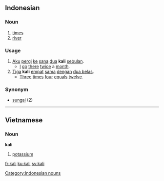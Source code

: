 == Indonesian ==
===Noun===
# [[times]]
# [[river]]

=== Usage ===
# [[aku|Aku]] [[pergi]] [[ke]] [[sana]] [[dua]] '''kali''' [[bulan|sebulan]].
#* [[I]] [[go]] [[there]] [[twice]] a [[month]].
# [[tiga|Tiga]] '''kali''' [[empat]] [[sama]] [[dengan]] [[dua belas]].
#* [[three|Three]] [[times]] [[four]] [[equal]]s [[twelve]].

=== Synonym ===
* [[sungai]] (2)

[[Category:Indonesian nouns]]

----

== Vietnamese ==
=== Noun ===
'''kali'''
#[[potassium]]

[[fr:kali]]
[[ku:kali]]
[[sv:kali]]